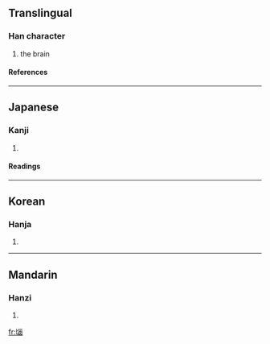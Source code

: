 ==Translingual==
===Han character===
{{Han char|rad=匕|as=09|sn=11|four=|canj=心女女田 (PVVW), X心女女田 (XPVVW)}}
# the brain
====References====
{{Han ref|kx=0153.040|dkj=02589|dj=0344.190|hdz=10263.040|uh=5318|ud=21272}}
----
==Japanese==
===Kanji===
{{ja-kanji|grade=|rs=匕09}}
# {{defn|Japanese}} 
====Readings====
{{ja-readings|on=[[どう]] (dō), [[のう]] (nō)|kun=[[なうずる]] (nauzuru)}}
----
==Korean==
===Hanja===
{{ko-hanja|hangeul=뇌|rv=noe|mr=noe}}
# {{defn|Korean}}
----
==Mandarin==
===Hanzi===
{{cmn-hanzi|pin=[[nǎo]] ([[nao3]]), [[shi]] ([[shi5]])|wg=nao<sup>3</sup>, shih<sup>5</sup>}}
# {{defn|Mandarin}}

[[fr:匘]]
